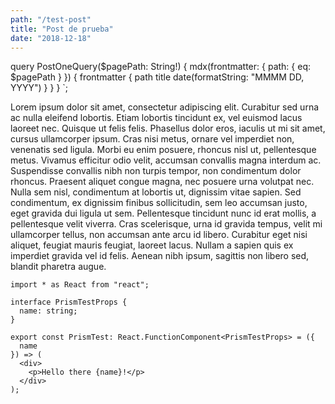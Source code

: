 ```yaml
---
path: "/test-post"
title: "Post de prueba"
date: "2018-12-18"
---
```


<!-- change the Prismjs theme in 'gatsby-browser.js' -->


  query PostOneQuery($pagePath: String!) {
    mdx(frontmatter: { path: { eq: $pagePath } }) {
      frontmatter {
        path
        title
        date(formatString: "MMMM DD, YYYY")
      }
    }
  }
`;

Lorem ipsum dolor sit amet, consectetur adipiscing elit. Curabitur sed urna ac nulla eleifend lobortis. Etiam lobortis tincidunt ex, vel euismod lacus laoreet nec. Quisque ut felis felis. Phasellus dolor eros, iaculis ut mi sit amet, cursus ullamcorper ipsum. Cras nisi metus, ornare vel imperdiet non, venenatis sed ligula. Morbi eu enim posuere, rhoncus nisl ut, pellentesque metus. Vivamus efficitur odio velit, accumsan convallis magna interdum ac. Suspendisse convallis nibh non turpis tempor, non condimentum dolor rhoncus. Praesent aliquet congue magna, nec posuere urna volutpat nec. Nulla sem nisl, condimentum at lobortis ut, dignissim vitae sapien. Sed condimentum, ex dignissim finibus sollicitudin, sem leo accumsan justo, eget gravida dui ligula ut sem. Pellentesque tincidunt nunc id erat mollis, a pellentesque velit viverra. Cras scelerisque, urna id gravida tempus, velit mi ullamcorper tellus, non accumsan ante arcu id libero. Curabitur eget nisi aliquet, feugiat mauris feugiat, laoreet lacus. Nullam a sapien quis ex imperdiet gravida vel id felis. Aenean nibh ipsum, sagittis non libero sed, blandit pharetra augue.

<Hello />

```tsx
import * as React from "react";

interface PrismTestProps {
  name: string;
}

export const PrismTest: React.FunctionComponent<PrismTestProps> = ({
  name
}) => (
  <div>
    <p>Hello there {name}!</p>
  </div>
);
```
